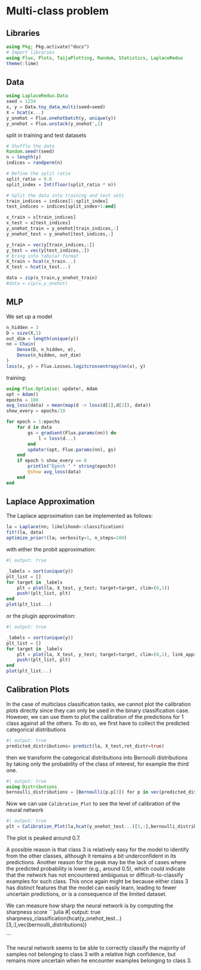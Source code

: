 # Multi-class problem

## Libraries
```julia
using Pkg; Pkg.activate("docs")
# Import libraries
using Flux, Plots, TaijaPlotting, Random, Statistics, LaplaceRedux
theme(:lime)
```

## Data

```julia
using LaplaceRedux.Data
seed = 1234
x, y = Data.toy_data_multi(seed=seed)
X = hcat(x...)
y_onehot = Flux.onehotbatch(y, unique(y))
y_onehot = Flux.unstack(y_onehot',1)
```


split in training and test datasets

```julia
# Shuffle the data
Random.seed!(seed)
n = length(y)
indices = randperm(n)

# Define the split ratio
split_ratio = 0.8
split_index = Int(floor(split_ratio * n))

# Split the data into training and test sets
train_indices = indices[1:split_index]
test_indices = indices[split_index+1:end]

x_train = x[train_indices]
x_test = x[test_indices]
y_onehot_train = y_onehot[train_indices,:]
y_onehot_test = y_onehot[test_indices,:]

y_train = vec(y[train_indices,:])
y_test = vec(y[test_indices,:])
# bring into tabular format
X_train = hcat(x_train...) 
X_test = hcat(x_test...) 

data = zip(x_train,y_onehot_train)
#data = zip(x,y_onehot)
```


## MLP

We set up a model

```julia
n_hidden = 3
D = size(X,1)
out_dim = length(unique(y))
nn = Chain(
    Dense(D, n_hidden, σ),
    Dense(n_hidden, out_dim)
)  
loss(x, y) = Flux.Losses.logitcrossentropy(nn(x), y)
```

training:

```julia
using Flux.Optimise: update!, Adam
opt = Adam()
epochs = 100
avg_loss(data) = mean(map(d -> loss(d[1],d[2]), data))
show_every = epochs/10

for epoch = 1:epochs
    for d in data
        gs = gradient(Flux.params(nn)) do
            l = loss(d...)
        end
        update!(opt, Flux.params(nn), gs)
    end
    if epoch % show_every == 0
        println("Epoch " * string(epoch))
        @show avg_loss(data)
    end
end
```

## Laplace Approximation

The Laplace approximation can be implemented as follows:

```julia
la = Laplace(nn; likelihood=:classification)
fit!(la, data)
optimize_prior!(la; verbosity=1, n_steps=100)
```

with either the probit approximation:

```julia
#| output: true

_labels = sort(unique(y))
plt_list = []
for target in _labels
    plt = plot(la, X_test, y_test; target=target, clim=(0,1))
    push!(plt_list, plt)
end
plot(plt_list...)
```

 or the plugin approximation:

```julia
#| output: true

_labels = sort(unique(y))
plt_list = []
for target in _labels
    plt = plot(la, X_test, y_test; target=target, clim=(0,1), link_approx=:plugin)
    push!(plt_list, plt)
end
plot(plt_list...)
```

## Calibration Plots

In the case of multiclass classification tasks, we cannot  plot the calibration plots directly since they can only be used in the binary classification case. However, we can use them to plot the calibration of the predictions for 1 class against all the others. To do so, we first have to collect the predicted categorical distributions

```julia
#| output: true
predicted_distributions= predict(la, X_test,ret_distr=true)
```

then we transform the categorical distributions into Bernoulli distributions by taking only the probability of the class of interest, for example the third one. 
```julia
#| output: true
using Distributions
bernoulli_distributions = [Bernoulli(p.p[3]) for p in vec(predicted_distributions)]
```

Now we can use ```Calibration_Plot``` to see the level of calibration of the neural network
```julia
#| output: true
plt = Calibration_Plot(la,hcat(y_onehot_test...)[3,:],bernoulli_distributions;n_bins = 10);

```

The plot is peaked around 0.7.

A possible reason is that class 3 is relatively easy for the model to identify from the other classes, although it remains a bit underconfident in its predictions. 
Another reason for the peak may be the lack of cases where the predicted probability is lower (e.g., around 0.5), which could indicate that the network  has not encountered ambiguous or difficult-to-classify examples for such class.  This once again might be because either class 3 has distinct features that the model can easily learn, leading to fewer uncertain predictions, or is a consequence of the limited dataset. 

 We can measure how sharp the neural network is by computing the sharpness score
 ```julia
#| output: true
sharpness_classification(hcat(y_onehot_test...)[3,:],vec(bernoulli_distributions))

```

The neural network seems to be able to correctly classify the majority of samples not belonging to class 3  with  a relative high confidence, but remains more uncertain when he encounter examples belonging to class 3.